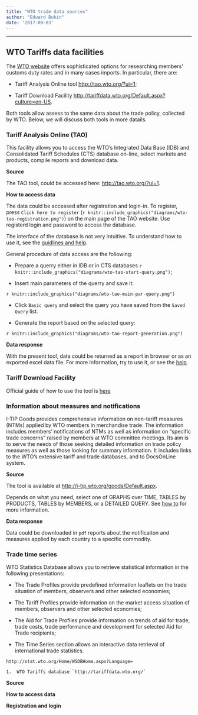 ```yaml
---
title: "WTO trade data sources"
author: "Eduard Bukin"
date: '2017-09-03'
---
```


---

## WTO Tariffs data facilities

The [WTO website](https://www.wto.org/english/tratop_e/tariffs_e/tariff_data_e.htm) offers sophisticated options for researching members’ customs duty rates and in many cases imports. In particular, there are: 

*  Tariff Analysis Online tool [http://tao.wto.org/?ui=1](http://tao.wto.org/?ui=1);

*  Tariff Download Facility [http://tariffdata.wto.org/Default.aspx?culture=en-US](http://tariffdata.wto.org/Default.aspx?culture=en-US).

Both tools allow assess to the same data about the trade policy, collected by WTO. Below, we will discuss both tools in more datails.

### Tariff Analysis Online (TAO)

This facility allows you to access the WTO's Integrated Data Base (IDB) and Consolidated Tariff Schedules (CTS) database on-line, select markets and products, compile reports and download data.

**Source**

The TAO tool, could be accessed here: [http://tao.wto.org/?ui=1](http://tao.wto.org/?ui=1). 

**How to access data**

The data could be accessed after registration and login-in. To register, press `Click here to register` (`r knitr::include_graphics("diagrams/wto-tao-registration.png")`) on the main page of the TAO website. Use registerd login and password to access the database.

The interface of the database is not very intuitive. To understand how to use it, see the [guidlines and help](http://tao.wto.org/help.aspx). 

General procedure of data access are the following:

*  Prepare a querry either in IDB or in CTS databases `r knitr::include_graphics("diagrams/wto-tao-start-query.png")`;

*  Insert main parameters of the querry and save it: 

`r knitr::include_graphics("diagrams/wto-tao-main-par-query.png")`

*  Click `Basic query` and select the query you have saved from the `Saved Query` list.

*  Generate the report based on the selected query: 

`r knitr::include_graphics("diagrams/wto-tao-report-generation.png")`

**Data response**

With the present tool, data could be returned as a report in browser or as an exported excel data file. For more information, try to use it, or see the [help](http://tao.wto.org/Help.aspx).

### Tariff Download Facility

Official guide of how to use the tool is [here](http://tariffdata.wto.org/UserGuide/USERGUIDE_EN.htm)

### Information about measures and notifications

I-TIP Goods provides comprehensive information on non-tariff measures (NTMs) applied by WTO members in merchandise trade. The information includes members' notifications of NTMs as well as information on "specific trade concerns" raised by members at WTO committee meetings. Its aim is to serve the needs of those seeking detailed information on trade policy measures as well as those looking for summary information. It includes links to the WTO's extensive tariff and trade databases, and to DocsOnLine system.

**Source**

The tool is available at [http://i-tip.wto.org/goods/Default.aspx](http://i-tip.wto.org/goods/Default.aspx).

Depends on what you need, select one of GRAPHS over TIME, TABLES by PRODUCTS, TABLES by MEMBERS, or a DETAILED QUERY. See [how to](http://i-tip.wto.org/goods/Forms/HowTo.aspx) for more information.

**Data response**

Data could be downloaded in `pdf` reports about the notificaiton and measures applied by each country to a specific commodity.

### Trade time series 

WTO Statistics Database allows you to retrieve statistical information in the following presentations:

*  The Trade Profiles provide predefined information leaflets on the trade situation of members, observers and other selected economies;

*  The Tariff Profiles provide information on the market access situation of members, observers and other selected economies;

*  The Aid for Trade Profiles provide information on trends of aid for trade, trade costs, trade performance and development for selected Aid for Trade recipients;

*  The Time Series section allows an interactive data retrieval of international trade statistics.

`http://stat.wto.org/Home/WSDBHome.aspx?Language=`
    
    1.  WTO Tariffs database `http://tariffdata.wto.org/`
  

**Source**

**How to access data**

**Registration and login**
